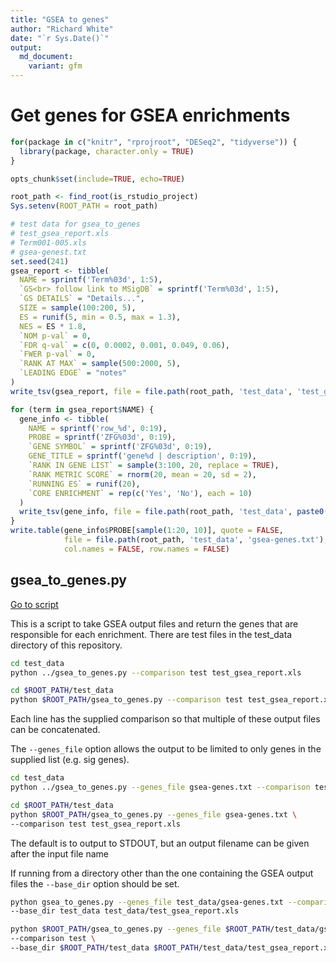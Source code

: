 ```yaml
---
title: "GSEA to genes"
author: "Richard White"
date: "`r Sys.Date()`"
output:
  md_document:
    variant: gfm
---
```


# Get genes for GSEA enrichments

```r
for(package in c("knitr", "rprojroot", "DESeq2", "tidyverse")) {
  library(package, character.only = TRUE)
}
```

```r
opts_chunk$set(include=TRUE, echo=TRUE)
```

```r
root_path <- find_root(is_rstudio_project)
Sys.setenv(ROOT_PATH = root_path)
```

```r
# test data for gsea_to_genes
# test_gsea_report.xls
# Term001-005.xls
# gsea-genest.txt
set.seed(241)
gsea_report <- tibble(
  NAME = sprintf('Term%03d', 1:5),
  `GS<br> follow link to MSigDB` = sprintf('Term%03d', 1:5),
  `GS DETAILS` = "Details...",
  SIZE = sample(100:200, 5),
  ES = runif(5, min = 0.5, max = 1.3),
  NES = ES * 1.8,
  `NOM p-val` = 0,
  `FDR q-val` = c(0, 0.0002, 0.001, 0.049, 0.06),
  `FWER p-val` = 0,
  `RANK AT MAX` = sample(500:2000, 5),
  `LEADING EDGE` = "notes"
)
write_tsv(gsea_report, file = file.path(root_path, 'test_data', 'test_gsea_report.xls'))

for (term in gsea_report$NAME) {
  gene_info <- tibble(
    NAME = sprintf('row_%d', 0:19),
    PROBE = sprintf('ZFG%03d', 0:19),
    `GENE SYMBOL` = sprintf('ZFG%03d', 0:19),
    GENE_TITLE = sprintf('gene%d | description', 0:19),
    `RANK IN GENE LIST` = sample(3:100, 20, replace = TRUE),
    `RANK METRIC SCORE` = rnorm(20, mean = 20, sd = 2),
    `RUNNING ES` = runif(20),
    `CORE ENRICHMENT` = rep(c('Yes', 'No'), each = 10)
  )
  write_tsv(gene_info, file = file.path(root_path, 'test_data', paste0(term, '.xls')))
}
write.table(gene_info$PROBE[sample(1:20, 10)], quote = FALSE,
            file = file.path(root_path, 'test_data', 'gsea-genes.txt'), 
            col.names = FALSE, row.names = FALSE)
```

## gsea_to_genes.py

[Go to script](../../gsea_to_genes.py)

This is a script to take GSEA output files and return the genes that are
responsible for each enrichment.
There are test files in the test_data directory of this repository.

```bash
cd test_data
python ../gsea_to_genes.py --comparison test test_gsea_report.xls
```

```bash
cd $ROOT_PATH/test_data
python $ROOT_PATH/gsea_to_genes.py --comparison test test_gsea_report.xls
```

Each line has the supplied comparison so that multiple of these output files
can be concatenated.

The `--genes_file` option allows the output to be limited to only genes in the
supplied list (e.g. sig genes).

```bash
cd test_data
python ../gsea_to_genes.py --genes_file gsea-genes.txt --comparison test test_gsea_report.xls
```

```bash
cd $ROOT_PATH/test_data
python $ROOT_PATH/gsea_to_genes.py --genes_file gsea-genes.txt \
--comparison test test_gsea_report.xls
```

The default is to output to STDOUT, but an output filename can be given after
the input file name

If running from a directory other than the one containing the GSEA output files
 the `--base_dir` option should be set.

```bash
python gsea_to_genes.py --genes_file test_data/gsea-genes.txt --comparison test \
--base_dir test_data test_data/test_gsea_report.xls
```

```bash
python $ROOT_PATH/gsea_to_genes.py --genes_file $ROOT_PATH/test_data/gsea-genes.txt \
--comparison test \
--base_dir $ROOT_PATH/test_data $ROOT_PATH/test_data/test_gsea_report.xls
```

